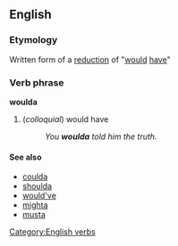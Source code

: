 ==English==
=== Etymology ===
Written form of a [[w:reduction (linguistics)|reduction]] of "[[would]] [[have]]"
===Verb phrase===
[[Category:English verbs]]
'''woulda'''
#(''colloquial'') would have
#:''You '''woulda''' told him the truth.''
==== See also ====
* [[coulda]]
* [[shoulda]]
* [[would've]]
* [[mighta]]
* [[musta]]